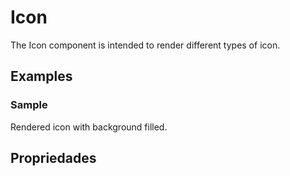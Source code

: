 
<Meta of={IconStories} />

# Icon

The Icon component is intended to render different types of icon.

<Primary />

## Examples

### Sample

Rendered icon with background filled.

<Canvas>
  <Story of={IconStories.Sample} />
</Canvas>

## Propriedades

<Controls />